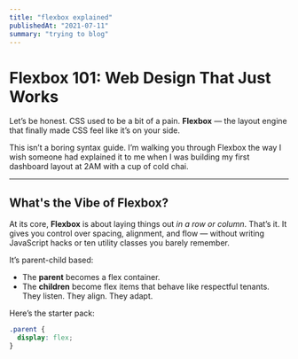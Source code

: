 ```yaml
---
title: "flexbox explained"
publishedAt: "2021-07-11"
summary: "trying to blog"
---
```


# Flexbox 101: Web Design That Just Works

Let’s be honest. CSS used to be a bit of a pain.
**Flexbox** — the layout engine that finally made CSS feel like it’s on your side.

This isn’t a boring syntax guide. I’m walking you through Flexbox the way I wish someone had explained it to me when I was building my first dashboard layout at 2AM with a cup of cold chai.

---

## What's the Vibe of Flexbox?

At its core, **Flexbox** is about laying things out _in a row or column_. That’s it. It gives you control over spacing, alignment, and flow — without writing JavaScript hacks or ten utility classes you barely remember.

It’s parent-child based:

- The **parent** becomes a flex container.
- The **children** become flex items that behave like respectful tenants. They listen. They align. They adapt.

Here’s the starter pack:

```css
.parent {
  display: flex;
}
```
